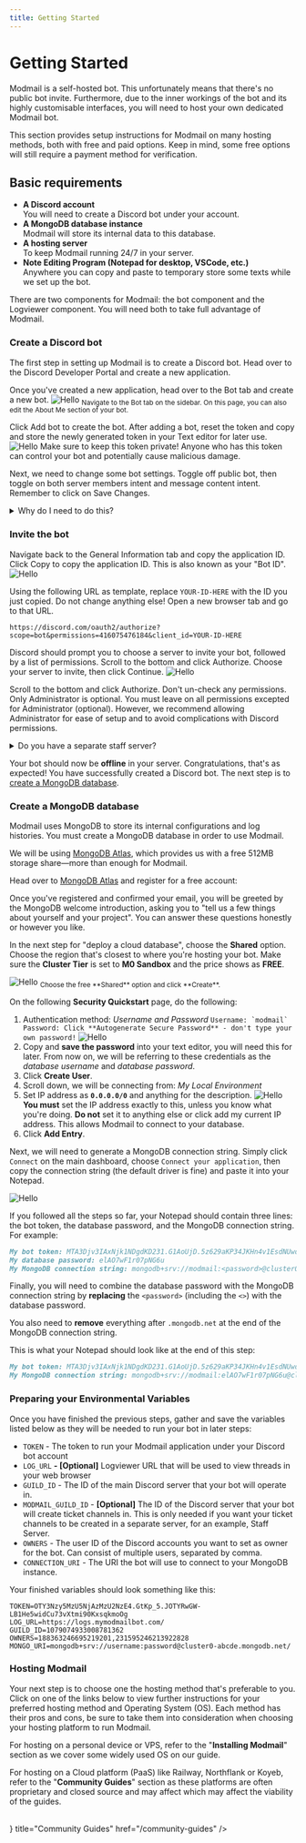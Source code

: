 ```yaml
---
title: Getting Started
---
```



# Getting Started

Modmail is a self-hosted bot. This unfortunately means that there's no public bot invite. 
Furthermore, due to the inner workings of the bot and its highly customisable interfaces, you will need to host your own dedicated Modmail bot.

This section provides setup instructions for Modmail on many hosting methods, both with free and paid options. 
Keep in mind, some free options will still require a payment method for verification.

## Basic requirements

- **A Discord account**  
You will need to create a Discord bot under your account.
- **A MongoDB database instance**  
Modmail will store its internal data to this database.
- **A hosting server**  
To keep Modmail running 24/7 in your server.  
- **Note Editing Program (Notepad for desktop, VSCode, etc.)**  
Anywhere you can copy and paste to temporary store some texts while we set up the bot.
 
<Callout emoji="ℹ️" type="info">
	There are two components for Modmail: the bot component and the Logviewer component. You will need both to take full advantage of Modmail.
</Callout>

<Steps>

### Create a Discord bot

The first step in setting up Modmail is to create a Discord bot.
Head over to the Discord Developer Portal and create a new application.

Once you've created a new application, head over to the Bot tab and create a new bot.
<Image src="/create-bot.png" alt="Hello" width={500} height={500} />
<sub>Navigate to the Bot tab on the sidebar. On this page, you can also edit the About Me section of your bot.</sub>

Click Add bot to create the bot. After adding a bot, reset the token and copy and store the newly generated token in your Text editor for later use.
<Image src="/reset-token.png" alt="Hello" width={500} height={500} />
<Callout emoji="⚠️" type="warning">
	Make sure to keep this token private! Anyone who has this token can control your bot and potentially cause malicious damage.
</Callout>

Next, we need to change some bot settings. Toggle off public bot, then toggle on both server members intent and message content intent.
Remember to click on Save Changes.
<details>
<summary>Why do I need to do this?</summary>
Disabling _public bot_ prevents other users from inviting your bot. Your bot may not behave appropriately if it's present in other servers.

Enabling _server members intent_ allows Modmail to view your server's members list and efficiently populate the bot's internal cache.

Enabling _message content intent_ allows bot commands to function since Modmail doesn't use slash commands.

What about _presence intent_? It is not needed for Modmail, but it may be required for specialized plugins.
We recommend keeping this toggled off to save computational resources.
</details>

### Invite the bot

Navigate back to the General Information tab and copy the application ID.
Click Copy to copy the application ID. This is also known as your "Bot ID".
<Image src="/bot-id.png" alt="Hello" width={500} height={500} />

Using the following URL as template, replace `YOUR-ID-HERE` with the ID you just copied. Do not change anything else! Open a new browser tab and go to that URL.
```
https://discord.com/oauth2/authorize?scope=bot&permissions=416075476184&client_id=YOUR-ID-HERE
```

Discord should prompt you to choose a server to invite your bot, followed by a list of permissions. Scroll to the bottom and click Authorize.
Choose your server to invite, then click Continue.
<Image src="/invite-bot.png" alt="Hello" width={500} height={500} />

Scroll to the bottom and click Authorize. Don't un-check any permissions. Only Administrator is optional.
<Callout emoji="ℹ️" type="info">
	You must leave on all permissions excepted for Administrator (optional).
	However, we recommend allowing Administrator for ease of setup and to avoid complications with Discord permissions.
</Callout>

<details>
<summary>Do you have a separate staff server?</summary>
If you manage a large server where you have a separate server for communication among your moderation team,
Modmail supports directing threads into the staff server instead of your main (public) server.

You will need to invite your Modmail bot to **both** your main (public) server and your staff server using the same invite link above.
</details>

Your bot should now be **offline** in your server. Congratulations, that's as expected! You have successfully created a Discord bot.
The next step is to [create a MongoDB database](./#create-a-mongodb-database).

### Create a MongoDB database

Modmail uses MongoDB to store its internal configurations and log histories. You must create a MongoDB database in order to use Modmail.

We will be using [MongoDB Atlas](https://www.mongodb.com/atlas), which provides us with a free 512MB storage share—more than enough for Modmail.

Head over to [MongoDB Atlas](https://www.mongodb.com/cloud/atlas/register) and register for a free account:

Once you've registered and confirmed your email, you will be greeted by the MongoDB welcome introduction,
asking you to "tell us a few things about yourself and your project". You can answer these questions honestly or however you like.

In the next step for "deploy a cloud database", choose the **Shared** option. Choose the region that's closest to where you're hosting your bot.
Make sure the **Cluster Tier** is set to **M0 Sandbox** and the price shows as **FREE**.

<Image src="/mongo-shared.png" alt="Hello" width={500} height={500} />
<sub>Choose the free **Shared** option and click **Create**.</sub>

On the following **Security Quickstart** page, do the following:

1.  Authentication method: _Username and Password_
    ```Username: `modmail`
    Password: Click **Autogenerate Secure Password** - don't type your own password!```
	<Image src="/mongo-password.png" alt="Hello" width={500} height={500} />
2.  Copy and **save the password** into your text editor, you will need this for later.
    From now on, we will be referring to these credentials as the _database username_ and _database password_.
3. Click **Create User**.
4. Scroll down, we will be connecting from: _My Local Environment_
5.  Set IP address as **`0.0.0.0/0`** and anything for the description.
	<Image src="/mongo-ip.png" alt="Hello" width={500} height={500} />
	**You must** set the IP address exactly to this, unless you know what you're doing.
	**Do not** set it to anything else or click add my current IP address. This allows Modmail to connect to your database.
6. Click **Add Entry**.

Next, we will need to generate a MongoDB connection string. Simply click `Connect` on the main dashboard,
choose `Connect your application`, then copy the connection string (the default driver is fine) and paste it into your Notepad.

<Image src="/mongo-connect.png" alt="Hello" width={500} height={500} />

If you followed all the steps so far, your Notepad should contain three lines:
the bot token, the database password, and the MongoDB connection string. For example:

```md filename="Notepad"
My bot token: MTA3Djv3IAxNjk1NDgdKD231.G1AoUjD.5z629aKP34JKHn4v1EsdNUwdDO3MvBR9ifVES4
My database password: elAO7wF1r07pNG6u
My MongoDB connection string: mongodb+srv://modmail:<password>@cluster0.example.mongodb.net/
```

Finally, you will need to combine the database password with the MongoDB connection string by **replacing**
the `<password>` (including the `<>`) with the database password.

You also need to **remove** everything after `.mongodb.net` at the end of the MongoDB connection string.

This is what your Notepad should look like at the end of this step:

```md filename="Notepad"
My bot token: MTA3Djv3IAxNjk1NDgdKD231.G1AoUjD.5z629aKP34JKHn4v1EsdNUwdDO3MvBR9ifVES4
My MongoDB connection string: mongodb+srv://modmail:elAO7wF1r07pNG6u@cluster0.example.mongodb.net
```

### Preparing your Environmental Variables

Once you have finished the previous steps, gather and save the variables listed below as they will be needed to run your bot in later steps:

* `TOKEN` - The token to run your Modmail application under your Discord bot account
* `LOG_URL` **- \[Optional]** Logviewer URL that will be used to view threads in your web browser
* `GUILD_ID` - The ID of the main Discord server that your bot will operate in.
* `MODMAIL_GUILD_ID` - **\[Optional]** The ID of the Discord server that your bot will create ticket channels in. This is only needed if you want your ticket channels to be created in a separate server, for an example, Staff Server.
* `OWNERS` - The user ID of the Discord accounts you want to set as owner for the bot. Can consist of multiple users, separated by comma.
* `CONNECTION_URI` - The URI the bot will use to connect to your MongoDB instance.

Your finished variables should look something like this:

```env filename=".env"
TOKEN=OTY3Nzy5MzU5NjAzMzU2NzE4.GtKp_5.JOTYRwGW-LB1He5widCu73vXtmi90KxsqkmoOg
LOG_URL=https://logs.mymodmailbot.com/
GUILD_ID=1079074933008781362
OWNERS=188363246695219201,231595246213922828
MONGO_URI=mongodb+srv://username:password@cluster0-abcde.mongodb.net/
```

### Hosting Modmail

Your next step is to choose one the hosting method that's preferable to you.
Click on one of the links below to view further instructions for your preferred hosting method and Operating System (OS).
Each method has their pros and cons, be sure to take them into consideration when choosing your hosting platform to run Modmail.

For hosting on a personal device or VPS, refer to the "**Installing Modmail**" section as we cover some widely used OS on our guide.

For hosting on a Cloud platform (PaaS) like Railway, Northflank or Koyeb, refer to the "**Community Guides**" section
as these platforms are often proprietary and closed source and may affect which may affect the viability of the guides.

<br/>
  <Card
    icon={
      <svg
        xmlns="http://www.w3.org/2000/svg"
        fill="none"
        viewBox="0 0 24 24"
        strokeWidth={1.5}
        stroke="currentColor"
        className="h-6 w-6"
      >
        <path
          strokeLinecap="round"
          strokeLinejoin="round"
          d="M9.813 15.904L9 18.75l-.813-2.846a4.5 4.5 0 00-3.09-3.09L2.25 12l2.846-.813a4.5 4.5 0 003.09-3.09L9 5.25l.813 2.846a4.5 4.5 0 003.09 3.09L15.75 12l-2.846.813a4.5 4.5 0 00-3.09 3.09zM18.259 8.715L18 9.75l-.259-1.035a3.375 3.375 0 00-2.455-2.456L14.25 6l1.036-.259a3.375 3.375 0 002.455-2.456L18 2.25l.259 1.035a3.375 3.375 0 002.456 2.456L21.75 6l-1.035.259a3.375 3.375 0 00-2.456 2.456zM16.894 20.567L16.5 21.75l-.394-1.183a2.25 2.25 0 00-1.423-1.423L13.5 18.75l1.183-.394a2.25 2.25 0 001.423-1.423l.394-1.183.394 1.183a2.25 2.25 0 001.423 1.423l1.183.394-1.183.394a2.25 2.25 0 00-1.423 1.423z"
        />
      </svg>
    }
    title="Community Guides"
    href="/community-guides"
  />

</Steps>
